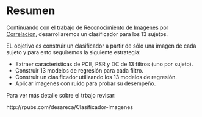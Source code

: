 # Resumen

Continuando con el trabajo de [Reconocimiento de Imagenes por Correlacion](https://rpubs.com/desareca/Reconocimiento-Imagenes-Correlacion), desarrollaremos un clasificador para los 13 sujetos.

EL objetivo es construir un clasificador a partir de sólo una imagen de cada sujeto y para esto seguiremos la siguiente estrategia:

- Extraer carácterísticas de PCE, PSR y DC de 13 filtros (uno por sujeto).
- Construir 13 modelos de regresión para cada filtro.
- Construir un clasificador utilizando los 13 modelos de regresión.
- Aplicar imagenes con ruido para probar su desempeño.

Para ver más detalle sobre el trbajo revisar:

http://rpubs.com/desareca/Clasificador-Imagenes
